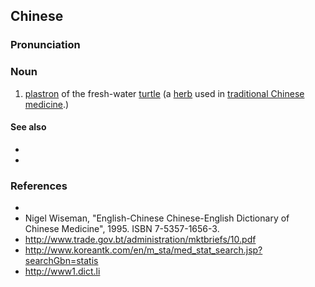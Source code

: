 {{also|龟板}}
==Chinese==
{{zh-forms|s=龟板}}

===Pronunciation===
{{zh-pron
|m=guībǎn
|cat=n
}}

===Noun===
{{zh-noun}}

# [[w:Plastron|plastron]] of the fresh-water [[w:Turtle|turtle]] (a [[herb]] used in [[traditional Chinese medicine]].)

====See also====
* {{l|zh|补益药}}
* {{l|zh|药材}}

===References===
* {{pedialite|龜板|lang=zh}}
* Nigel Wiseman, "English-Chinese Chinese-English Dictionary of Chinese Medicine", 1995. ISBN 7-5357-1656-3.
* http://www.trade.gov.bt/administration/mktbriefs/10.pdf
* http://www.koreantk.com/en/m_sta/med_stat_search.jsp?searchGbn=statis
* http://www1.dict.li